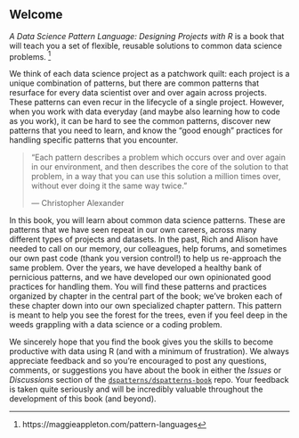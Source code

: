 ## Welcome {.unnumbered}

*A Data Science Pattern Language: Designing Projects with R* is a book that will teach you a set of flexible, reusable solutions to common data science problems. ^[https://maggieappleton.com/pattern-languages] 

We think of each data science project as a patchwork quilt: each project is a unique combination of patterns, but there are common patterns that resurface for every data scientist over and over again across projects. These patterns can even recur in the lifecycle of a single project. However, when you work with data everyday (and maybe also learning how to code as you work), it can be hard to see the common patterns, discover new patterns that you need to learn, and know the "good enough" practices for handling specific patterns that you encounter.

> "Each pattern describes a problem which occurs over and over again in our environment, and then describes the core of the solution to that problem, in a way that you can use this solution a million times over, without ever doing it the same way twice."
>
> — Christopher Alexander

In this book, you will learn about common data science patterns. These are patterns that we have seen repeat in our own careers, across many different types of projects and datasets. In the past, Rich and Alison have needed to call on our memory, our colleagues, help forums, and sometimes our own past code (thank you version control!) to help us re-approach the same problem. Over the years, we have developed a healthy bank of pernicious patterns, and we have developed our own opinionated good practices for handling them. You will find these patterns and practices organized by chapter in the central part of the book; we've broken each of these chapter down into our own specialized chapter pattern. This pattern is meant to help you see the forest for the trees, even if you feel deep in the weeds grappling with a data science or a coding problem.

We sincerely hope that you find the book gives you the skills to become productive with data using R (and with a minimum of frustration). We always appreciate feedback and so you're encouraged to post any questions, comments, or suggestions you have about the book in either the *Issues* or *Discussions* section of the [`dspatterns/dspatterns-book`](https://github.com/dspatterns/dspatterns-book) repo. Your feedback is taken quite seriously and will be incredibly valuable throughout the development of this book (and beyond).
